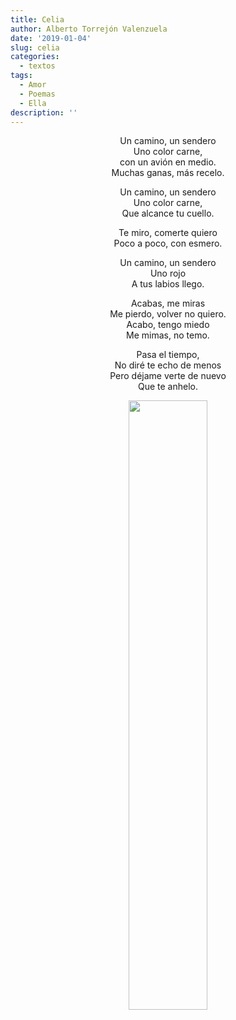 ```yaml
---
title: Celia
author: Alberto Torrejón Valenzuela
date: '2019-01-04'
slug: celia
categories:
  - textos
tags:
  - Amor
  - Poemas
  - Ella
description: ''
---
```


<center>
<span class = "primerapalabra">U</span>n camino, un sendero <br>
Uno color carne, <br>
con un avión en medio. <br>
Muchas ganas, más recelo. <br>

Un camino, un sendero <br> 
Uno color carne, <br> 
Que alcance tu cuello. <br>

Te miro, comerte quiero <br>
Poco a poco, con esmero. <br>

Un camino, un sendero <br>
Uno rojo <br> 
A tus labios llego.<br>

Acabas, me miras <br>
Me pierdo, volver no quiero. <br>
Acabo, tengo miedo<br> 
Me mimas, no temo.

Pasa el tiempo, <br>
No diré te echo de menos <br>
Pero déjame verte de nuevo <br>
Que te anhelo.

![](/text/Img/avion.jpeg){width=50% height=50%}
</center>